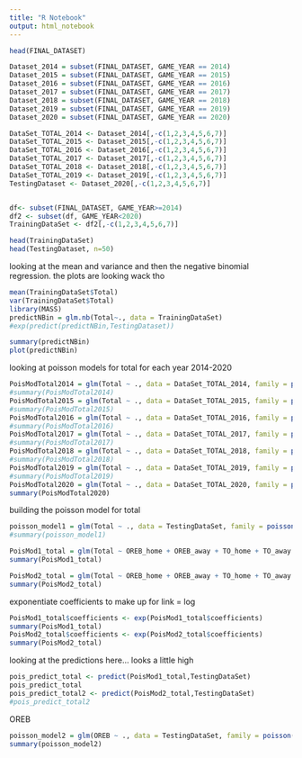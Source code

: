 ```yaml
---
title: "R Notebook"
output: html_notebook
---
```


```r
head(FINAL_DATASET)

Dataset_2014 = subset(FINAL_DATASET, GAME_YEAR == 2014)
Dataset_2015 = subset(FINAL_DATASET, GAME_YEAR == 2015)
Dataset_2016 = subset(FINAL_DATASET, GAME_YEAR == 2016)
Dataset_2017 = subset(FINAL_DATASET, GAME_YEAR == 2017)
Dataset_2018 = subset(FINAL_DATASET, GAME_YEAR == 2018)
Dataset_2019 = subset(FINAL_DATASET, GAME_YEAR == 2019)
Dataset_2020 = subset(FINAL_DATASET, GAME_YEAR == 2020)

DataSet_TOTAL_2014 <- Dataset_2014[,-c(1,2,3,4,5,6,7)]
DataSet_TOTAL_2015 <- Dataset_2015[,-c(1,2,3,4,5,6,7)]
DataSet_TOTAL_2016 <- Dataset_2016[,-c(1,2,3,4,5,6,7)]
DataSet_TOTAL_2017 <- Dataset_2017[,-c(1,2,3,4,5,6,7)]
DataSet_TOTAL_2018 <- Dataset_2018[,-c(1,2,3,4,5,6,7)]
DataSet_TOTAL_2019 <- Dataset_2019[,-c(1,2,3,4,5,6,7)]
TestingDataset <- Dataset_2020[,-c(1,2,3,4,5,6,7)]


df<- subset(FINAL_DATASET, GAME_YEAR>=2014)
df2 <- subset(df, GAME_YEAR<2020)
TrainingDataSet <- df2[,-c(1,2,3,4,5,6,7)]

head(TrainingDataSet)
head(TestingDataset, n=50)
```


looking at the mean and variance and then the negative binomial regression. the plots are looking wack tho
```r
mean(TrainingDataSet$Total)
var(TrainingDataSet$Total)
library(MASS)
predictNBin = glm.nb(Total~., data = TrainingDataSet)
#exp(predict(predictNBin,TestingDataset))

summary(predictNBin)
plot(predictNBin)
```

looking at poisson models for total for each year 2014-2020
```r
PoisModTotal2014 = glm(Total ~ ., data = DataSet_TOTAL_2014, family = poisson(link = "log"))
#summary(PoisModTotal2014)
PoisModTotal2015 = glm(Total ~ ., data = DataSet_TOTAL_2015, family = poisson(link = "log"))
#summary(PoisModTotal2015)
PoisModTotal2016 = glm(Total ~ ., data = DataSet_TOTAL_2016, family = poisson(link = "log"))
#summary(PoisModTotal2016)
PoisModTotal2017 = glm(Total ~ ., data = DataSet_TOTAL_2017, family = poisson(link = "log"))
#summary(PoisModTotal2017)
PoisModTotal2018 = glm(Total ~ ., data = DataSet_TOTAL_2018, family = poisson(link = "log"))
#summary(PoisModTotal2018)
PoisModTotal2019 = glm(Total ~ ., data = DataSet_TOTAL_2019, family = poisson(link = "log"))
#summary(PoisModTotal2019)
PoisModTotal2020 = glm(Total ~ ., data = DataSet_TOTAL_2020, family = poisson(link = "log"))
summary(PoisModTotal2020)
```


building the poisson model for total
```r
poisson_model1 = glm(Total ~ ., data = TestingDataSet, family = poisson(link = "log"))
#summary(poisson_model1)

PoisMod1_total = glm(Total ~ OREB_home + OREB_away + TO_home + TO_away + FGA_home + FGA_away + FTA_home + FTA_away + Home_Points_Per_Possesion + Away_Points_Per_Possesion, data = TestingDataSet, family = "poisson")
summary(PoisMod1_total)

PoisMod2_total = glm(Total ~ OREB_home + OREB_away + TO_home + TO_away + FGA_home + FGA_away + FTA_home + FTA_away + Home_Points_Per_Possesion + Away_Points_Per_Possesion, data = TestingDataSet, family = "quasipoisson")
summary(PoisMod2_total)
```


exponentiate coefficients to make up for link = log
```r
PoisMod1_total$coefficients <- exp(PoisMod1_total$coefficients)
summary(PoisMod1_total)
PoisMod2_total$coefficients <- exp(PoisMod2_total$coefficients)
summary(PoisMod2_total)
```



looking at the predictions here... looks a little high
```r
pois_predict_total <- predict(PoisMod1_total,TestingDataSet)
pois_predict_total
pois_predict_total2 <- predict(PoisMod2_total,TestingDataSet)
#pois_predict_total2
```



OREB
```r
poisson_model2 = glm(OREB ~ ., data = TestingDataSet, family = poisson(link = "log"))
summary(poisson_model2)
```




